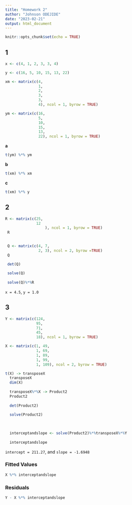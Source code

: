 ```yaml
---
title: "Homework 2"
author: "Johnson ODEJIDE"
date: "2023-02-21"
output: html_document
---
```


```r
knitr::opts_chunk$set(echo = TRUE)
```

## 1

```r
x <- c(4, 1, 2, 3, 3, 4)

y <- c(16, 5, 10, 15, 13, 22)

xm <- matrix(c(4, 
               1, 
               2, 
               3, 
               3, 
               4), ncol = 1, byrow = TRUE)

ym <- matrix(c(16, 
               5, 
               10, 
               15, 
               13, 
               22), ncol = 1, byrow = TRUE)


```
**a**

```r
t(ym) %*% ym
```
**b**

```r
t(xm) %*% xm
```
**c**

```r
t(xm) %*% y
```

## 2

```r
R <- matrix(c(25,
              12
                  ), ncol = 1, byrow = TRUE)
 R
 

 Q <- matrix(c(4, 7,
               2, 3), ncol = 2, byrow =TRUE)
 Q

 det(Q)
 
 solve(Q)
 
 solve(Q)%*%R
```

`x = 4.5`, `y = 1.0`

## 3

```r
Y <- matrix(c(124, 
              95,
              71,
              45,
              18), ncol = 1, byrow = TRUE)

X <- matrix(c(1, 49, 
              1, 69,
              1, 89,
              1, 99,
              1, 109), ncol = 2, byrow = TRUE)

t(X) -> transposeX
  transposeX
  dim(X)
  
  transposeX%*%X -> Product2
  Product2
  
  det(Product2)
  
  solve(Product2)
  
  
  
  interceptandslope <- solve(Product2)%*%transposeX%*%Y
  
  interceptandslope

```
`intercept = 211.27`, and `slope = -1.6948`

### Fitted Values
```r
X %*% interceptandslope
```
### Residuals

```r
Y - X %*% interceptandslope
```

